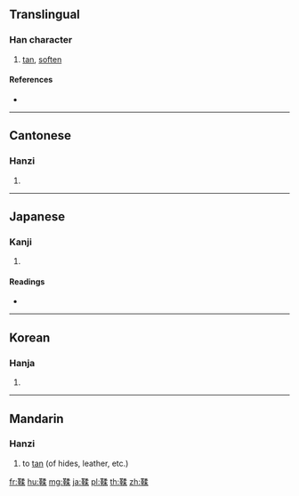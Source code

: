{{character info/new}}
==Translingual==

===Han character===
{{Han char|rn=177|rad=革|as=09|sn=18|four=47594|canj=TJNHD}}

# [[tan]], [[soften]]

====References====
* {{Han ref|kx=1389.130|dkj=42909|dj=1904.040|hdz=74345.040|uh=97A3|ud=38819|bh=C2FD|bd=49917}}

----

==Cantonese==

===Hanzi===
{{yue-hanzi|jyut=|y=yau4}}

# {{defn|lang=yue|sort=革09}}

----

==Japanese==

===Kanji===
{{ja-kanji|grade=|rs=革09}}

# {{defn|lang=ja|sort=革09}}

====Readings====
* {{ja-readings|on=[[じゅう]] (jū)|kun=[[なめしがわ]] (nameshigawa)}}

----

==Korean==

===Hanja===
{{ko-hanja|hangeul=유|eumhun=|rv=yu|mr=yu|y=yu}}

# {{defn|lang=ko|sort=革09}}

----

==Mandarin==

===Hanzi===
{{cmn-hanzi|pin=[[róu]] ([[rou2]])|wg=jou<sup>2</sup>}}

# to [[tan]] (of hides, leather, etc.)

[[fr:鞣]]
[[hu:鞣]]
[[mg:鞣]]
[[ja:鞣]]
[[pl:鞣]]
[[th:鞣]]
[[zh:鞣]]
